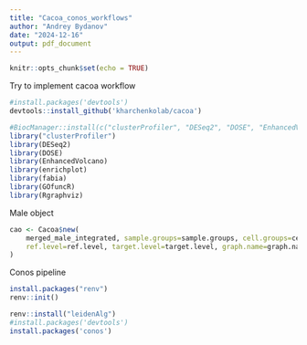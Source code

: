 ```yaml
---
title: "Cacoa_conos_workflows"
author: "Andrey Bydanov"
date: "2024-12-16"
output: pdf_document
---
```


```r
knitr::opts_chunk$set(echo = TRUE)
```

Try to implement cacoa workflow
```r
#install.packages('devtools')
devtools::install_github('kharchenkolab/cacoa')
```


```r
#BiocManager::install(c("clusterProfiler", "DESeq2", "DOSE", "EnhancedVolcano", "enrichplot", "fabia", "GOfuncR", "Rgraphviz"))
library("clusterProfiler")
library(DESeq2)
library(DOSE)
library(EnhancedVolcano)
library(enrichplot)
library(fabia)
library(GOfuncR)
library(Rgraphviz)
```


Male object

```r
cao <- Cacoa$new(
    merged_male_integrated, sample.groups=sample.groups, cell.groups=cell.groups, sample.per.cell=sample.per.cell, 
    ref.level=ref.level, target.level=target.level, graph.name=graph.name, data.slot='data'
)
```



######################

Conos pipeline

######################

```r
install.packages("renv")
renv::init()
```


```r
renv::install("leidenAlg")
#install.packages('devtools')
install.packages('conos')
```





